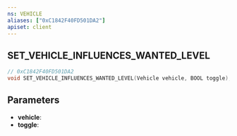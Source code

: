 ```yaml
---
ns: VEHICLE
aliases: ["0xC1842F40FD501DA2"]
apiset: client
---
```

## SET_VEHICLE_INFLUENCES_WANTED_LEVEL

```c
// 0xC1842F40FD501DA2
void SET_VEHICLE_INFLUENCES_WANTED_LEVEL(Vehicle vehicle, BOOL toggle);
```


## Parameters
* **vehicle**:
* **toggle**:
